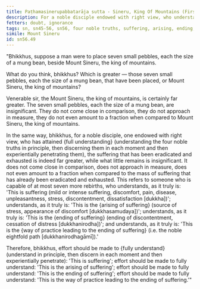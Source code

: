 ```yaml
---
title: Paṭhamasinerupabbatarāja sutta - Sineru, King Of Mountains (First)
description: For a noble disciple endowed with right view, who understands the Four Noble Truths, the suffering that has been eradicated and exhausted is far greater than what little remains.
fetters: doubt, ignorance
tags: sn, sn45-56, sn56, four noble truths, suffering, arising, ending, way of practice, path, right view
simile: Mount Sineru
id: sn56.49
---
```


"Bhikkhus, suppose a man were to place seven small pebbles, each the size of a mung bean, beside Mount Sineru, the king of mountains.

What do you think, bhikkhus? Which is greater — those seven small pebbles, each the size of a mung bean, that have been placed, or Mount Sineru, the king of mountains?

Venerable sir, the Mount Sineru, the king of mountains, is certainly far greater. The seven small pebbles, each the size of a mung bean, are insignificant. They do not come close in comparison, they do not approach in measure, they do not even amount to a fraction when compared to Mount Sineru, the king of mountains.

In the same way, bhikkhus, for a noble disciple, one endowed with right view, who has attained \{full understanding} (understanding the four noble truths in principle, then discerning them in each moment and then experientially penetrating them), the suffering that has been eradicated and exhausted is indeed far greater, while what little remains is insignificant. It does not come close in comparison, does not approach in measure, does not even amount to a fraction when compared to the mass of suffering that has already been eradicated and exhausted. This refers to someone who is capable of at most seven more rebirths, who understands, as it truly is: 'This is suffering (mild or intense suffering, discomfort, pain, disease, unpleasantness, stress, discontentment, dissatisfaction [dukkha])'; understands, as it truly is: 'This is the \{arising of suffering} (source of stress, appearance of discomfort [dukkhasamudaya])'; understands, as it truly is: 'This is the \{ending of suffering} (ending of discontentment, cessation of distress [dukkhanirodha])'; and understands, as it truly is: 'This is the \{way of practice leading to the ending of suffering} (i.e. the noble eightfold path [dukkhanirodhagāmī]).'

Therefore, bhikkhus, effort should be made to \{fully understand} (understand in principle, then discern in each moment and then experientially penetrate): 'This is suffering';
effort should be made to fully understand: 'This is the arising of suffering';
effort should be made to fully understand: 'This is the ending of suffering';
effort should be made to fully understand: 'This is the way of practice leading to the ending of suffering.'"